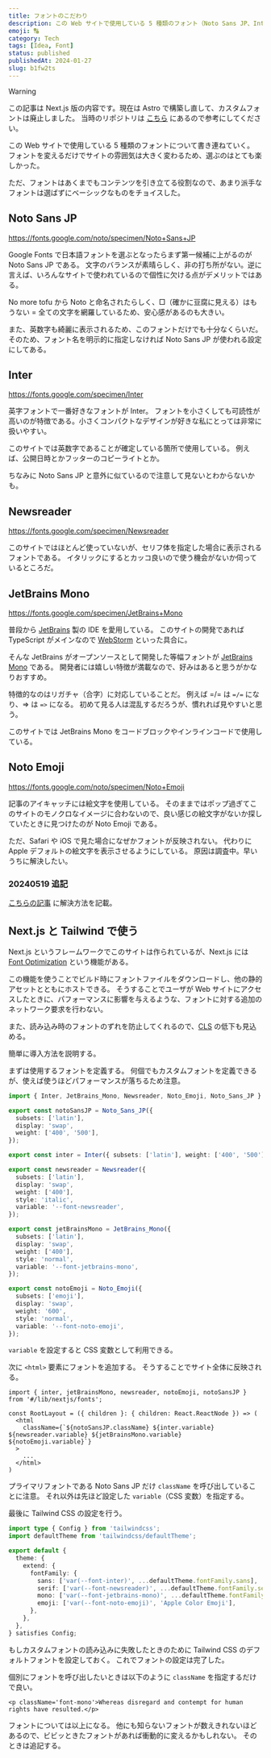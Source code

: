```yaml
---
title: フォントのこだわり
description: この Web サイトで使用している 5 種類のフォント（Noto Sans JP、Inter、Newsreader、JetBrains Mono、Noto Emoji）の特徴と選び方、Next.js での実装方法を詳しく解説している。
emoji: 🔠
category: Tech
tags: [Idea, Font]
status: published
publishedAt: 2024-01-27
slug: b1fw2ts
---
```


> [!WARNING]
> この記事は Next.js 版の内容です。現在は Astro で構築し直して、カスタムフォントは廃止しました。
> 当時のリポジトリは [こちら](https://github.com/kkhys/me.v2) にあるので参考にしてください。

この Web サイトで使用している 5 種類のフォントについて書き連ねていく。
フォントを変えるだけでサイトの雰囲気は大きく変わるため、選ぶのはとても楽しかった。

ただ、フォントはあくまでもコンテンツを引き立てる役割なので、あまり派手なフォントは選ばずにベーシックなものをチョイスした。

## Noto Sans JP

https://fonts.google.com/noto/specimen/Noto+Sans+JP

Google Fonts で日本語フォントを選ぶとなったらまず第一候補に上がるのが Noto Sans JP である。
文字のバランスが素晴らしく、非の打ち所がない。逆に言えば、いろんなサイトで使われているので個性に欠ける点がデメリットではある。

No more tofu から Noto と命名されたらしく、□（確かに豆腐に見える）はもうない = 全ての文字を網羅しているため、安心感があるのも大きい。

また、英数字も綺麗に表示されるため、このフォントだけでも十分なくらいだ。
そのため、フォント名を明示的に指定しなければ Noto Sans JP が使われる設定にしてある。

## Inter

https://fonts.google.com/specimen/Inter

英字フォントで一番好きなフォントが Inter。
フォントを小さくしても可読性が高いのが特徴である。小さくコンパクトなデザインが好きな私にとっては非常に扱いやすい。

このサイトでは英数字であることが確定している箇所で使用している。
例えば、公開日時とかフッターのコピーライトとか。

ちなみに Noto Sans JP と意外に似ているので注意して見ないとわからないかも。

## Newsreader

https://fonts.google.com/specimen/Newsreader

このサイトではほとんど使っていないが、セリフ体を指定した場合に表示されるフォントである。
イタリックにするとカッコ良いので使う機会がないか伺っているところだ。

## JetBrains Mono

https://fonts.google.com/specimen/JetBrains+Mono

普段から [JetBrains](https://www.jetbrains.com/ja-jp) 製の IDE を愛用している。
このサイトの開発であれば TypeScript がメインなので [WebStorm](https://www.jetbrains.com/ja-jp/webstorm) といった具合に。

そんな JetBrains がオープンソースとして開発した等幅フォントが [JetBrains Mono](https://www.jetbrains.com/ja-jp/lp/mono) である。
開発者には嬉しい特徴が満載なので、好みはあると思うがかなりおすすめ。

特徴的なのはリガチャ（合字）に対応していることだ。
例えば =/= は `=/=` になり、=> は `=>` になる。
初めて見る人は混乱するだろうが、慣れれば見やすいと思う。

このサイトでは JetBrains Mono をコードブロックやインラインコードで使用している。

## Noto Emoji

https://fonts.google.com/noto/specimen/Noto+Emoji

記事のアイキャッチには絵文字を使用している。
そのままではポップ過ぎてこのサイトのモノクロなイメージに合わないので、良い感じの絵文字がないか探していたときに見つけたのが Noto Emoji である。

ただ、Safari や iOS で見た場合になぜかフォントが反映されない。
代わりに Apple デフォルトの絵文字を表示させるようにしている。
原因は調査中。早いうちに解決したい。

### 20240519 追記

[こちらの記事](/blog/posts/b15e6x7) に解決方法を記載。

## Next.js と Tailwind で使う

Next.js というフレームワークでこのサイトは作られているが、Next.js には [Font Optimization](https://nextjs.org/docs/app/building-your-application/optimizing/fonts) という機能がある。

この機能を使うことでビルド時にフォントファイルをダウンロードし、他の静的アセットとともにホストできる。
そうすることでユーザが Web サイトにアクセスしたときに、パフォーマンスに影響を与えるような、フォントに対する追加のネットワーク要求を行わない。

また、読み込み時のフォントのずれを防止してくれるので、[CLS](https://web.dev/articles/cls?hl=ja) の低下も見込める。

簡単に導入方法を説明する。

まずは使用するフォントを定義する。
何個でもカスタムフォントを定義できるが、使えば使うほどパフォーマンスが落ちるため注意。

```ts title="lib/nextjs/fonts.ts" showLineNumbers
import { Inter, JetBrains_Mono, Newsreader, Noto_Emoji, Noto_Sans_JP } from 'next/font/google';

export const notoSansJP = Noto_Sans_JP({
  subsets: ['latin'],
  display: 'swap',
  weight: ['400', '500'],
});

export const inter = Inter({ subsets: ['latin'], weight: ['400', '500'], display: 'swap', variable: '--font-inter' });

export const newsreader = Newsreader({
  subsets: ['latin'],
  display: 'swap',
  weight: ['400'],
  style: 'italic',
  variable: '--font-newsreader',
});

export const jetBrainsMono = JetBrains_Mono({
  subsets: ['latin'],
  display: 'swap',
  weight: ['400'],
  style: 'normal',
  variable: '--font-jetbrains-mono',
});

export const notoEmoji = Noto_Emoji({
  subsets: ['emoji'],
  display: 'swap',
  weight: '600',
  style: 'normal',
  variable: '--font-noto-emoji',
});
```

`variable` を設定すると CSS 変数として利用できる。

次に `<html>` 要素にフォントを追加する。
そうすることでサイト全体に反映される。

```tsx title="app/layout.tsx" showLineNumbers {5}
import { inter, jetBrainsMono, newsreader, notoEmoji, notoSansJP } from '#/lib/nextjs/fonts';

const RootLayout = ({ children }: { children: React.ReactNode }) => (
  <html
    className={`${notoSansJP.className} ${inter.variable} ${newsreader.variable} ${jetBrainsMono.variable} ${notoEmoji.variable}`}
  >
    ...
  </html>
)
```

プライマリフォントである Noto Sans JP だけ `className` を呼び出していることに注意。
それ以外は先ほど設定した `variable`（CSS 変数）を指定する。

最後に Tailwind CSS の設定を行う。

```ts title="tailwind.config.ts" showLineNumbers
import type { Config } from 'tailwindcss';
import defaultTheme from 'tailwindcss/defaultTheme';

export default {
  theme: {
    extend: {
      fontFamily: {
        sans: ['var(--font-inter)', ...defaultTheme.fontFamily.sans],
        serif: ['var(--font-newsreader)', ...defaultTheme.fontFamily.serif],
        mono: ['var(--font-jetbrains-mono)', ...defaultTheme.fontFamily.mono],
        emoji: ['var(--font-noto-emoji)', 'Apple Color Emoji'],
      },
    },
  },
} satisfies Config;
```

もしカスタムフォントの読み込みに失敗したときのために Tailwind CSS のデフォルトフォントを設定しておく。
これでフォントの設定は完了した。

個別にフォントを呼び出したいときは以下のように `className` を指定するだけで良い。

```tsx
<p className='font-mono'>Whereas disregard and contempt for human rights have resulted.</p>
```

フォントについては以上になる。
他にも知らないフォントが数えきれないほどあるので、ビビッときたフォントがあれば衝動的に変えるかもしれない。
そのときは追記する。
